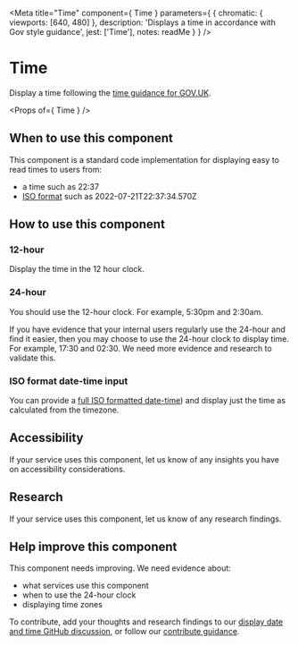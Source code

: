 
<Meta
  title="Time"
  component={ Time }
  parameters={ {
    chromatic: { viewports: [640, 480] },
    description: 'Displays a time in accordance with Gov style guidance',
    jest: ['Time'],
    notes: readMe
  } }
/>

# Time

Display a time following the [time guidance for GOV.UK](https://www.gov.uk/guidance/style-guide/a-to-z-of-gov-uk-style#times).

<Preview withToolbar>
  <Story name="Time">
	<Time
	  time="22:37"
	/>
  </Story>
</Preview>

<Props of={ Time } />

## When to use this component

This component is a standard code implementation for displaying easy to read times to users from:

- a time such as 22:37
- [ISO format](https://en.wikipedia.org/wiki/ISO_8601) such as 2022-07-21T22:37:34.570Z

## How to use this component
### 12-hour

Display the time in the 12 hour clock.

<Preview>
  <Story name="Standard">
	<Time
	  time="22:37"
	/>
  </Story>
</Preview>

### 24-hour
You should use the 12-hour clock. For example, 5:30pm and 2:30am.

If you have evidence that your internal users regularly use the 24-hour and find it easier, then you may choose to use the 24-hour clock to display time. For example, 17:30 and 02:30. We need more evidence and research to validate this.

<Preview>
  <Story name="24 Hour">
	<Time
	  time="22:37"
	  clockType={24}
	/>
  </Story>
</Preview>

### ISO format date-time input

You can provide a [full ISO formatted date-time](https://en.wikipedia.org/wiki/ISO_8601)) and display just the time as calculated from the timezone.

<Preview>
  <Story name="Date-time">
	  <Time
	    time="2022-07-21T22:37:34.570Z"
	  />
  </Story>
</Preview>

## Accessibility
If your service uses this component, let us know of any insights you have on accessibility considerations.

## Research
If your service uses this component, let us know of any research findings.

## Help improve this component

This component needs improving. We need evidence about:

- what services use this component
- when to use the 24-hour clock
- displaying time zones

To contribute, add your thoughts and research findings to our [display date and time GitHub discussion](https://github.com/UKHomeOffice/design-system/discussions/386), or follow our [contribute guidance](/contribute).